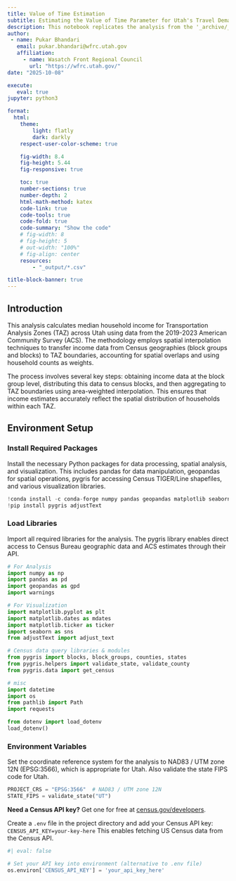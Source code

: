 ```yaml
---
title: Value of Time Estimation
subtitle: Estimating the Value of Time Parameter for Utah's Travel Demand Model
description: This notebook replicates the analysis from the '_archive/_Source - Med Income & Value of Time - 2022-08-09.xlsb' using the WFRC PUMA. The values of time are segmented by occupancy and purpose (work vs. non-work).
author:
 - name: Pukar Bhandari
   email: pukar.bhandari@wfrc.utah.gov
   affiliation:
     - name: Wasatch Front Regional Council
       url: "https://wfrc.utah.gov/"
date: "2025-10-08"

execute:
   eval: true
jupyter: python3

format:
  html:
    theme:
        light: flatly
        dark: darkly
    respect-user-color-scheme: true

    fig-width: 8.4
    fig-height: 5.44
    fig-responsive: true

    toc: true
    number-sections: true
    number-depth: 2
    html-math-method: katex
    code-link: true
    code-tools: true
    code-fold: true
    code-summary: "Show the code"
    # fig-width: 8
    # fig-height: 5
    # out-width: "100%"
    # fig-align: center
    resources:
        - "_output/*.csv"

title-block-banner: true
---
```


## Introduction

This analysis calculates median household income for Transportation Analysis Zones (TAZ) across Utah using data from the 2019-2023 American Community Survey (ACS). The methodology employs spatial interpolation techniques to transfer income data from Census geographies (block groups and blocks) to TAZ boundaries, accounting for spatial overlaps and using household counts as weights.

The process involves several key steps: obtaining income data at the block group level, distributing this data to census blocks, and then aggregating to TAZ boundaries using area-weighted interpolation. This ensures that income estimates accurately reflect the spatial distribution of households within each TAZ.

## Environment Setup

### Install Required Packages

Install the necessary Python packages for data processing, spatial analysis, and visualization. This includes pandas for data manipulation, geopandas for spatial operations, pygris for accessing Census TIGER/Line shapefiles, and various visualization libraries.

``` python
!conda install -c conda-forge numpy pandas geopandas matplotlib seaborn python-dotenv openpyxl
!pip install pygris adjustText
```

### Load Libraries

Import all required libraries for the analysis. The pygris library enables direct access to Census Bureau geographic data and ACS estimates through their API.

```python
# For Analysis
import numpy as np
import pandas as pd
import geopandas as gpd
import warnings

# For Visualization
import matplotlib.pyplot as plt
import matplotlib.dates as mdates
import matplotlib.ticker as ticker
import seaborn as sns
from adjustText import adjust_text

# Census data query libraries & modules
from pygris import blocks, block_groups, counties, states
from pygris.helpers import validate_state, validate_county
from pygris.data import get_census

# misc
import datetime
import os
from pathlib import Path
import requests

from dotenv import load_dotenv
load_dotenv()
```

### Environment Variables

Set the coordinate reference system for the analysis to NAD83 / UTM zone 12N (EPSG:3566), which is appropriate for Utah. Also validate the state FIPS code for Utah.

```python
PROJECT_CRS = "EPSG:3566"  # NAD83 / UTM zone 12N
STATE_FIPS = validate_state("UT")
```

::: {.callout-tip}
**Need a Census API key?** Get one for free at [census.gov/developers](https://api.census.gov/data/key_signup.html).

Create a `.env` file in the project directory and add your Census API key:
```CENSUS_API_KEY=your-key-here```
This enables fetching US Census data from the Census API.
:::

```python
#| eval: false

# Set your API key into environment (alternative to .env file)
os.environ['CENSUS_API_KEY'] = 'your_api_key_here'
```
